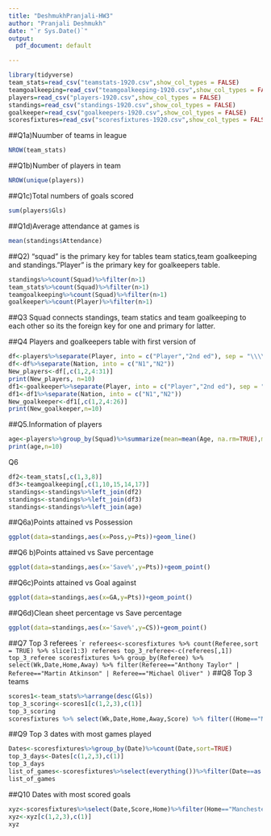 ```yaml
---
title: "DeshmukhPranjali-HW3"
author: "Pranjali Deshmukh"
date: "`r Sys.Date()`"
output:
  pdf_document: default

---
```


```r
library(tidyverse)
team_stats=read_csv("teamstats-1920.csv",show_col_types = FALSE)
teamgoalkeeping=read_csv("teamgoalkeeping-1920.csv",show_col_types = FALSE)
players=read_csv("players-1920.csv",show_col_types = FALSE)
standings=read_csv("standings-1920.csv",show_col_types = FALSE)
goalkeeper=read_csv("goalkeepers-1920.csv",show_col_types = FALSE)
scoresfixtures=read_csv("scoresfixtures-1920.csv",show_col_types = FALSE)
```
##Q1a)Nuumber of teams in league
```r
NROW(team_stats)
```
##Q1b)Number of players in team
```r
NROW(unique(players))
```
##Q1c)Total numbers of goals scored
```r
sum(players$Gls)
```
##Q1d)Average attendance at games is
```r
mean(standings$Attendance)
```
##Q2) "squad" is the primary key for tables team statics,team goalkeeping and standings."Player" is the primary key for goalkeepers table. 
```r
standings%>%count(Squad)%>%filter(n>1)
team_stats%>%count(Squad)%>%filter(n>1)
teamgoalkeeping%>%count(Squad)%>%filter(n>1)
goalkeeper%>%count(Player)%>%filter(n>1)
```
##Q3 Squad connects standings, team statics and team goalkeeping to each other so its the foreign key for one and primary for latter.


##Q4 Players and goalkeepers table with first version of 
```r
df<-players%>%separate(Player, into = c("Player","2nd ed"), sep = "\\\\")
df<-df%>%separate(Nation, into = c("N1","N2"))
New_players<-df[,c(1,2,4:31)]
print(New_players, n=10)
df1<-goalkeeper%>%separate(Player, into = c("Player","2nd ed"), sep = "\\\\")
df1<-df1%>%separate(Nation, into = c("N1","N2"))
New_goalkeeper<-df1[,c(1,2,4:26)]
print(New_goalkeeper,n=10)
```
##Q5.Information of players 
```r
age<-players%>%group_by(Squad)%>%summarize(mean=mean(Age, na.rm=TRUE),min=min(Age,na.rm =TRUE),max=max(Age,na.rm=TRUE),Youngest_player=Player[which.min(Age)])
print(age,n=10)
```
Q6
```r
df2<-team_stats[,c(1,3,8)]
df3<-teamgoalkeeping[,c(1,10,15,14,17)]
standings<-standings%>%left_join(df2)
standings<-standings%>%left_join(df3)
standings<-standings%>%left_join(age)
```
##Q6a)Points attained vs Possession
```r
ggplot(data=standings,aes(x=Poss,y=Pts))+geom_line()
```
##Q6 b)Points attained vs Save percentage
```r
ggplot(data=standings,aes(x='Save%',y=Pts))+geom_point()
```
##Q6c)Points attained vs Goal against
```r
ggplot(data=standings,aes(x=GA,y=Pts))+geom_point()
```
##Q6d)Clean sheet percentage vs Save percentage
```r
ggplot(data=standings,aes(x='Save%',y=CS))+geom_point()
```
##Q7 Top 3 referees
````r
referees<-scoresfixtures %>% count(Referee,sort = TRUE) %>% slice(1:3)
referees
top_3_referee<-c(referees[,1])
top_3_referee
scoresfixtures %>% group_by(Referee) %>% select(Wk,Date,Home,Away) %>% filter(Referee=="Anthony Taylor" | Referee=="Martin Atkinson" | Referee=="Michael Oliver" )
```
##Q8 Top 3 teams
```r
scores1<-team_stats%>%arrange(desc(Gls))
top_3_scoring<-scores1[c(1,2,3),c(1)]
top_3_scoring
scoresfixtures %>% select(Wk,Date,Home,Away,Score) %>% filter((Home=="Manchester City"| Home =="Liverpool" | Home=="Chelsea") & (Away=="Manchester City"| Away =="Liverpool" | Away=="Chelsea"))
```
##Q9 Top 3 dates with most games played
```r
Dates<-scoresfixtures%>%group_by(Date)%>%count(Date,sort=TRUE)
top_3_days<-Dates[c(1,2,3),c(1)]
top_3_days
list_of_games<-scoresfixtures%>%select(everything())%>%filter(Date==as.Date("2020-07-26") | Date==as.Date("2019-12-26") | Date==as.Date("2020-01-01"))
list_of_games
```
##Q10 Dates with most scored goals 
```r
xyz<-scoresfixtures%>%select(Date,Score,Home)%>%filter(Home=="Manchester City"| Home =="Liverpool" | Home=="Chelsea")%>%arrange(desc(Score))
xyz<-xyz[c(1,2,3),c(1)]
xyz
```